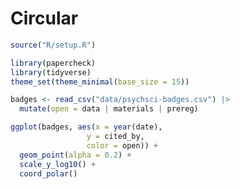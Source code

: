 # Circular

```r
source("R/setup.R")
```

```r
library(papercheck)
library(tidyverse)
theme_set(theme_minimal(base_size = 15))
```

```r
badges <- read_csv("data/psychsci-badges.csv") |>
  mutate(open = data | materials | prereg)
```

```r
ggplot(badges, aes(x = year(date), 
                 y = cited_by, 
                 color = open)) +
  geom_point(alpha = 0.2) +
  scale_y_log10() +
  coord_polar()
```




